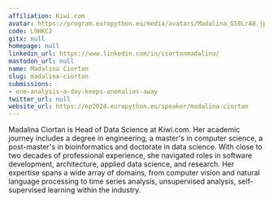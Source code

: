 ```yaml
---
affiliation: Kiwi.com
avatar: https://program.europython.eu/media/avatars/Madalina_G58LrA8.jpg
code: L9HKCJ
gitx: null
homepage: null
linkedin_url: https://www.linkedin.com/in/ciortanmadalina/
mastodon_url: null
name: Madalina Ciortan
slug: madalina-ciortan
submissions:
- one-analysis-a-day-keeps-anomalies-away
twitter_url: null
website_url: https://ep2024.europython.eu/speaker/madalina-ciortan
---
```


Madalina Ciortan is Head of Data Science at Kiwi.com. Her academic journey includes a degree in engineering, a master's in computer science, a post-master's in bioinformatics and doctorate in data science. With close to two decades of professional experience, she navigated roles in software development, architecture, applied data science, and research. Her expertise spans a wide array of domains, from computer vision and natural language processing to time series analysis, unsupervised analysis, self-supervised learning within the industry.
